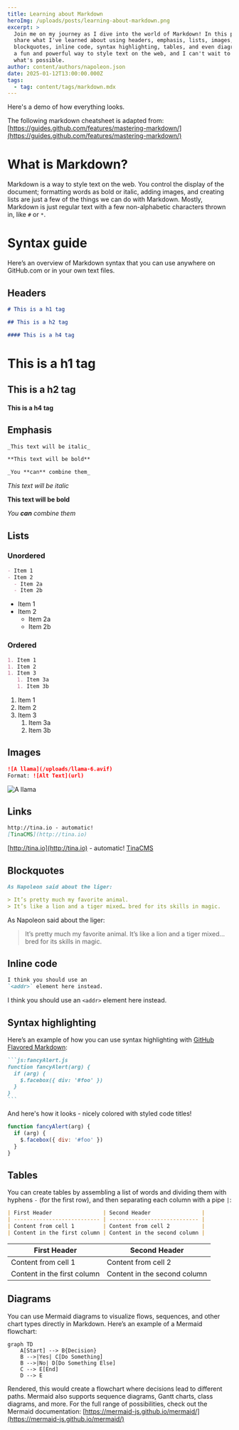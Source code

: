```yaml
---
title: Learning about Markdown
heroImg: /uploads/posts/learning-about-markdown.png
excerpt: >
  Join me on my journey as I dive into the world of Markdown! In this post, I'll
  share what I've learned about using headers, emphasis, lists, images, links,
  blockquotes, inline code, syntax highlighting, tables, and even diagrams. It's
  a fun and powerful way to style text on the web, and I can't wait to show you
  what's possible.
author: content/authors/napoleon.json
date: 2025-01-12T13:00:00.000Z
tags:
  - tag: content/tags/markdown.mdx
---
```


Here's a demo of how everything looks.

The following markdown cheatsheet is adapted from: [https://guides.github.com/features/mastering-markdown/](https://guides.github.com/features/mastering-markdown/)

# What is Markdown?

Markdown is a way to style text on the web. You control the display of the document; formatting words as bold or italic, adding images, and creating lists are just a few of the things we can do with Markdown. Mostly, Markdown is just regular text with a few non-alphabetic characters thrown in, like `#` or `*`.

# Syntax guide

Here’s an overview of Markdown syntax that you can use anywhere on GitHub.com or in your own text files.

## Headers

```markdown
# This is a h1 tag

## This is a h2 tag

#### This is a h4 tag
```

# This is a h1 tag

## This is a h2 tag

#### This is a h4 tag

## Emphasis

```markdown
_This text will be italic_

**This text will be bold**

_You **can** combine them_
```

*This text will be italic*

**This text will be bold**

*You **can** combine them*

## Lists

### Unordered

```markdown
- Item 1
- Item 2
  - Item 2a
  - Item 2b
```

* Item 1
* Item 2
  * Item 2a
  * Item 2b

### Ordered

```markdown
1. Item 1
1. Item 2
1. Item 3
   1. Item 3a
   1. Item 3b
```

1. Item 1
2. Item 2
3. Item 3
   1. Item 3a
   2. Item 3b

## Images

```markdown
![A llama](/uploads/llama-6.avif)
Format: ![Alt Text](url)
```

![A llama](/uploads/llama-6.avif)

## Links

```markdown
http://tina.io - automatic!
[TinaCMS](http://tina.io)
```

[http://tina.io](http://tina.io) - automatic!
[TinaCMS](http://tina.io)

## Blockquotes

```markdown
As Napoleon said about the liger:

> It’s pretty much my favorite animal.
> It’s like a lion and a tiger mixed… bred for its skills in magic.
```

As Napoleon said about the liger:

> It’s pretty much my favorite animal.
> It’s like a lion and a tiger mixed… bred for its skills in magic.

## Inline code

```markdown
I think you should use an
`<addr>` element here instead.
```

I think you should use an
`<addr>` element here instead.

## Syntax highlighting

Here’s an example of how you can use syntax highlighting with [GitHub Flavored Markdown](https://help.github.com/articles/basic-writing-and-formatting-syntax/):

````markdown
```js:fancyAlert.js
function fancyAlert(arg) {
  if (arg) {
    $.facebox({ div: '#foo' })
  }
}
```
````

And here's how it looks - nicely colored with styled code titles!

```js:fancyAlert.js
function fancyAlert(arg) {
  if (arg) {
    $.facebox({ div: '#foo' })
  }
}
```

## Tables

You can create tables by assembling a list of words and dividing them with hyphens `-` (for the first row), and then separating each column with a pipe `|`:

```markdown
| First Header                | Second Header                |
| --------------------------- | ---------------------------- |
| Content from cell 1         | Content from cell 2          |
| Content in the first column | Content in the second column |
```

| First Header                | Second Header                |
| --------------------------- | ---------------------------- |
| Content from cell 1         | Content from cell 2          |
| Content in the first column | Content in the second column |

## Diagrams

You can use Mermaid diagrams to visualize flows, sequences, and other chart types directly in Markdown. Here’s an example of a Mermaid flowchart:

```mermaid
graph TD
    A[Start] --> B{Decision}
    B -->|Yes| C[Do Something]
    B -->|No| D[Do Something Else]
    C --> E[End]
    D --> E
```

Rendered, this would create a flowchart where decisions lead to different paths. Mermaid also supports sequence diagrams, Gantt charts, class diagrams, and more. For the full range of possibilities, check out the Mermaid documentation: [https://mermaid-js.github.io/mermaid/](https://mermaid-js.github.io/mermaid/)
